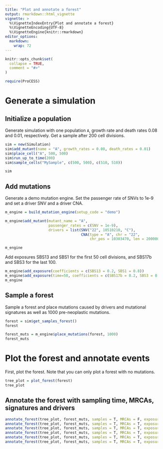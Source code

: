 ```yaml
---
title: "Plot and annotate a forest"
output: rmarkdown::html_vignette
vignette: >
  %\VignetteIndexEntry{Plot and annotate a forest}
  %\VignetteEncoding{UTF-8}
  %\VignetteEngine{knitr::rmarkdown}
editor_options:
  markdown:
    wrap: 72
---
```


```r
knitr::opts_chunk$set(
  collapse = TRUE,
  comment = "#>"
)
```

```r
require(ProCESS)
```

# Generate a simulation

## Initialize a population

Generate simulation with one population `A`, growth rate and death rates 0.08 and 0.01, respectively.
Get a sample after 200 cell divisions.

```r
sim = new(Simulation)
sim$add_mutant(name = "A", growth_rates = 0.08, death_rates = 0.01)
sim$place_cell("A", 500, 500)
sim$run_up_to_time(200)
sim$sample_cells("MySample", c(500, 500), c(510, 510))
```

```r
sim
```


## Add mutations

Generate a demo mutation engine. Set the passenger rate of SNVs to 1e-9 and set a driver SNV and a driver CNA.
```r
m_engine = build_mutation_engine(setup_code = "demo")

m_engine$add_mutant(mutant_name = "A",
                    passenger_rates = c(SNV = 1e-9),
                    drivers = list(SNV("22", 10510210, "C"), 
                                   CNA(type = "A", chr = "22",
                                       chr_pos = 10303470, len = 200000)))

m_engine
```

Add exposures SBS13 and SBS1 for the first 50 cell divisions, and SBS17b and SBS3 for the last 100.
```r
m_engine$add_exposure(coefficients = c(SBS13 = 0.2, SBS1 = 0.8))
m_engine$add_exposure(time=50, coefficients = c(SBS17b = 0.2, SBS3 = 0.8))
m_engine
```

## Sample a forest

Sample a forest and place mutations caused by drivers and mutational signatures as well as 1000 pre-neoplastic mutations.
```r
forest = sim$get_samples_forest()
forest

forest_muts = m_engine$place_mutations(forest, 1000)
forest_muts
```

# Plot the forest and annotate events

First, plot the forest. Note that you can only plot a forest with no mutations.
```r
tree_plot = plot_forest(forest)
tree_plot
```

## Annotate the forest with sampling time, MRCAs, signatures and drivers

```r
annotate_forest(tree_plot, forest_muts, samples = T, MRCAs = F, exposures = F, drivers=F)
annotate_forest(tree_plot, forest_muts, samples = T, MRCAs = T, exposures = F, drivers=F)
annotate_forest(tree_plot, forest_muts, samples = T, MRCAs = T, exposures = T, drivers=F)
annotate_forest(tree_plot, forest_muts, samples = T, MRCAs = T, exposures = T, facet_signatures = F, drivers=F)
annotate_forest(tree_plot, forest_muts, samples = T, MRCAs = T, exposures = T, drivers=T, add_driver_label = F)
annotate_forest(tree_plot, forest_muts, samples = T, MRCAs = T, exposures = T, drivers=T, add_driver_label = T)
```

